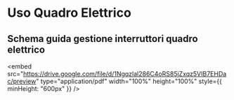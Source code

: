 # Uso Quadro Elettrico

## Schema guida gestione interruttori quadro elettrico

<embed
  src="https://drive.google.com/file/d/1Ngqzlal286C4oRS85jZxqz5VIB7EHDac/preview"
  type="application/pdf"
  width="100%"
  height="100%"
  style={{ minHeight: "600px" }}
/>
